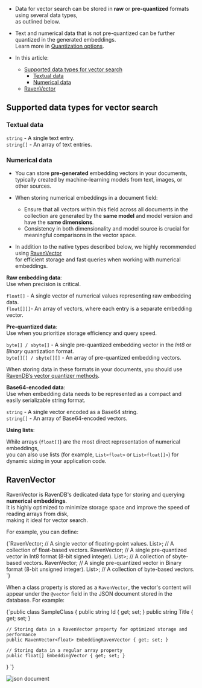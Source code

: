 
<Admonition type="note" title="">

* Data for vector search can be stored in **raw** or **pre-quantized** formats using several data types,  
  as outlined below.

* Text and numerical data that is not pre-quantized can be further quantized in the generated embeddings.  
  Learn more in [Quantization options](../../../ai-integration/vector-search/vector-search-using-dynamic-query.mdx#quantization-options).

* In this article:
  * [Supported data types for vector search](../../../ai-integration/vector-search/data-types-for-vector-search.mdx#supported-data-types-for-vector-search)
      * [Textual data](../../../ai-integration/vector-search/data-types-for-vector-search.mdx#textual-data)
      * [Numerical data](../../../ai-integration/vector-search/data-types-for-vector-search.mdx#numerical-data) 
  * [RavenVector](../../../ai-integration/vector-search/data-types-for-vector-search.mdx#ravenvector)
    
</Admonition>

## Supported data types for vector search

### Textual data

<Admonition type="note" title="">

`string` - A single text entry.  
`string[]` - An array of text entries.

</Admonition>

### Numerical data

* You can store **pre-generated** embedding vectors in your documents,  
  typically created by machine-learning models from text, images, or other sources.

* When storing numerical embeddings in a document field:  
  * Ensure that all vectors within this field across all documents in the collection are generated by the **same model** and model version and have the **same dimensions**.
  * Consistency in both dimensionality and model source is crucial for meaningful comparisons in the vector space.

* In addition to the native types described below, we highly recommended using [RavenVector](../../../ai-integration/vector-search/data-types-for-vector-search.mdx#ravenvector)  
  for efficient storage and fast queries when working with numerical embeddings.

<Admonition type="note" title="">

**Raw embedding data**:  
Use when precision is critical.  

`float[]` - A single vector of numerical values representing raw embedding data.  
`float[][]`- An array of vectors, where each entry is a separate embedding vector.  

</Admonition>

<Admonition type="note" title="">

**Pre-quantized data**:   
Use when you prioritize storage efficiency and query speed.  

`byte[] / sbyte[]` - A single pre-quantized embedding vector in the _Int8_ or _Binary_ quantization format.  
`byte[][] / sbyte[][]` - An array of pre-quantized embedding vectors.  

When storing data in these formats in your documents, you should use [RavenDB’s vector quantizer methods](../../../ai-integration/vector-search/vector-search-using-dynamic-query.mdx#section-1).

</Admonition>

<Admonition type="note" title="">

**Base64-encoded data**:  
Use when embedding data needs to be represented as a compact and easily serializable string format.

`string` - A single vector encoded as a Base64 string.    
`string[]` - An array of Base64-encoded vectors.    

</Admonition>

<Admonition type="note" title="">

**Using lists**:  

While arrays (`float[]`) are the most direct representation of numerical embeddings,  
you can also use lists (for example, `List<float>` or `List<float[]>`) for dynamic sizing in your application code.

</Admonition>

## RavenVector

RavenVector is RavenDB's dedicated data type for storing and querying **numerical embeddings**.   
It is highly optimized to minimize storage space and improve the speed of reading arrays from disk,  
making it ideal for vector search.

For example, you can define:

<TabItem value="csharp" label="csharp">
<CodeBlock language="csharp">
{`RavenVector<float>;       // A single vector of floating-point values.
List<RavenVector<float>>; // A collection of float-based vectors.
RavenVector<sbyte>;       // A single pre-quantized vector in Int8 format (8-bit signed integer).
List<RavenVector<sbyte>>; // A collection of sbyte-based vectors.
RavenVector<byte>;        // A single pre-quantized vector in Binary format (8-bit unsigned integer).
List<RavenVector<byte>>;  // A collection of byte-based vectors.
`}
</CodeBlock>
</TabItem>

When a class property is stored as a `RavenVector`, the vector's content will appear under the `@vector` field in the JSON document stored in the database.
For example:

<Tabs groupId='languageSyntax'>
<TabItem value="CSharp_class" label="CSharp_class">
<CodeBlock language="csharp">
{`public class SampleClass
{
    public string Id { get; set; }
    public string Title { get; set; }
    
    // Storing data in a RavenVector property for optimized storage and performance
    public RavenVector<float> EmbeddingRavenVector { get; set; }
    
    // Storing data in a regular array property
    public float[] EmbeddingVector { get; set; }
}
`}
</CodeBlock>
</TabItem>
</Tabs>

![json document](../assets/json-document.png)
